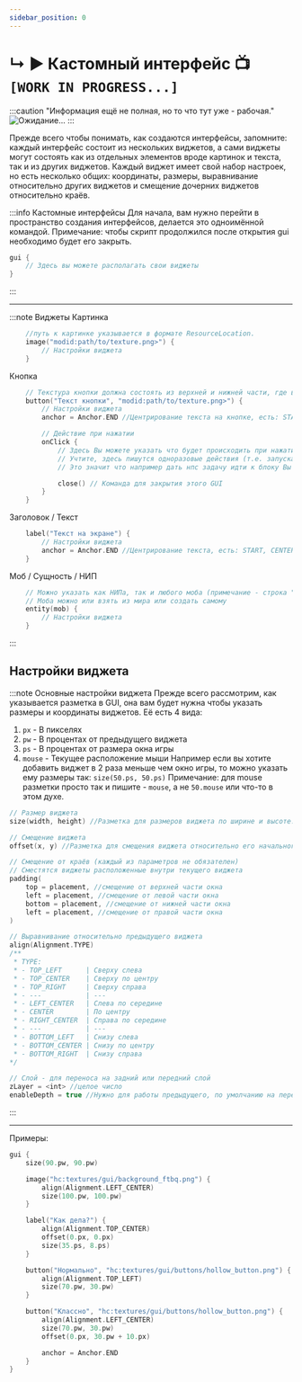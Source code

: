 ```yaml
---
sidebar_position: 0
---
```


# ↳ ▶ Кастомный интерфейс 📺 `[WORK IN PROGRESS...]`

:::caution "Информация ещё не полная, но то что тут уже - рабочая."
![Ожидание...](../../.resourses/he-loading.gif)
:::

Прежде всего чтобы понимать, как создаются интерфейсы, запомните: каждый интерфейс состоит из нескольких виджетов, а сами виджеты могут состоять как из отдельных элементов вроде картинок и текста, так и из других виджетов.
Каждый виджет имеет свой набор настроек, но есть несколько общих: координаты, размеры, выравнивание относительно других виджетов и смещение дочерних виджетов относительно краёв.

:::info  Кастомные интерфейсы
Для начала, вам нужно перейти в пространство создания интерфейсов, делается это одноимённой командой.
Примечание: чтобы скрипт продолжился после открытия gui необходимо будет его закрыть.
```kts
gui {
    // Здесь вы можете располагать свои виджеты
}
```
:::

---

:::note Виджеты
Картинка
```kts
    //путь к картинке указывается в формате ResourceLocation.
    image("modid:path/to/texture.png>") {
        // Настройки виджета
    }
```
Кнопка
```kts
    // Текстура кнопки должна состоять из верхней и нижней части, где верхняя - обычная кнопка, нижняя - нажатая кнопка.
    button("Текст кнопки", "modid:path/to/texture.png>") {
        // Настройки виджета
        anchor = Anchor.END //Центрирование текста на кнопке, есть: START, CENTER, END

        // Действие при нажатии
        onClick {
            // Здесь Вы можете указать что будет происходить при нажатии.
            // Учтите, здесь пишутся одноразовые действия (т.е. запускаемые на этапе выполнения скрипта, как например в функции next { ... })
            // Это значит что например дать нпс задачу идти к блоку Вы тут не сможете, но поменять значение переменной - вполне возможно

            close() // Команда для закрытия этого GUI
        }
    }
```
Заголовок / Текст
```kts
    label("Текст на экране") {
        // Настройки виджета
        anchor = Anchor.END //Центрирование текста, есть: START, CENTER, END
    }
```
Моб / Сущность / НИП
```kts
    // Можно указать как НИПа, так и любого моба (примечание - строка "minecraft:zombie", это не моб, это строка!)
    // Моба можно или взять из мира или создать самому
    entity(mob) {
        // Настройки виджета
    }
```
:::

## Настройки виджета

:::note Основные настройки виджета
Прежде всего рассмотрим, как указывается разметка в GUI, она вам будет нужна чтобы указать размеры и координаты виджетов.
Её есть 4 вида:
1) `px` - В пикселях
2) `pw` - В процентах от предыдущего виджета
3) `ps` - В процентах от размера окна игры
4) `mouse` - Текущее расположение мыши
Например если вы хотите добавить виджет в 2 раза меньше чем окно игры, то можно указать ему размеры так: `size(50.ps, 50.ps)`
Примечание: для mouse разметки просто так и пишите - `mouse`, а не `50.mouse` или что-то в этом духе.
```kts
// Размер виджета
size(width, height) //Разметка для размеров виджета по ширине и высоте.

// Смещение виджета
offset(x, y) //Разметка для смещения виджета относительно его начального положения по x и y.

// Смещение от краёв (каждый из параметров не обязателен)
// Сместятся виджеты расположенные внутри текущего виджета
padding(
    top = placement, //смещение от верхней части окна
    left = placement, //смещение от левой части окна
    bottom = placement, //смещение от нижней части окна
    left = placement, //смещение от правой части окна
)

// Выравнивание относительно предыдущего виджета
align(Alignment.TYPE)
/**
 * TYPE:
 * - TOP_LEFT      | Сверху слева
 * - TOP_CENTER    | Сверху по центру
 * - TOP_RIGHT     | Сверху справа
 * - ---           | ---
 * - LEFT_CENTER   | Слева по середине
 * - CENTER        | По центру
 * - RIGHT_CENTER  | Справа по середине
 * - ---           | ---
 * - BOTTOM_LEFT   | Снизу слева
 * - BOTTOM_CENTER | Снизу по центру
 * - BOTTOM_RIGHT  | Снизу справа
*/

// Слой - для переноса на задний или передний слой
zLayer = <int> //целое число
enableDepth = true //Нужно для работы предыдущего, по умолчанию на переднем плане рисуется то, что рисовалось последним, если включить глубину, тогда будет работать и zLayer.
```
:::



---

Примеры:
```kts
gui {
    size(90.pw, 90.pw)

    image("hc:textures/gui/background_ftbq.png") {
        align(Alignment.LEFT_CENTER)
        size(100.pw, 100.pw)
    }

    label("Как дела?") {
        align(Alignment.TOP_СЕNTER)
        offset(0.px, 0.px)
        size(35.ps, 8.ps)
    }

    button("Нормально", "hc:textures/gui/buttons/hollow_button.png") {
        align(Alignment.TOP_LEFT)
        size(70.pw, 30.pw)
    }

    button("Классно", "hc:textures/gui/buttons/hollow_button.png") {
        align(Alignment.LEFT_CENTER)
        size(70.pw, 30.pw)
        offset(0.px, 30.pw + 10.px)

        anchor = Anchor.END
    }
}
```